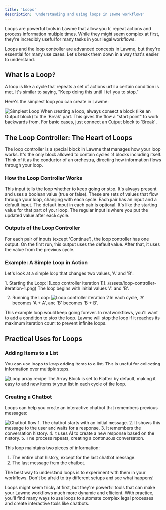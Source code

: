 ```yaml
---
title: 'Loops'
description: 'Understanding and using loops in Lawme workflows'
---
```


<Callout type="info">
  Loops are powerful tools in Lawme that allow you to repeat actions and process information multiple times. While they might seem complex at first, they're incredibly useful for many tasks in your legal workflows.
</Callout>

Loops and the loop controller are advanced concepts in Lawme, but they're essential for many use cases. Let's break them down in a way that's easier to understand.

## What is a Loop?

A loop is like a cycle that repeats a set of actions until a certain condition is met. It's similar to saying, "Keep doing this until I tell you to stop."

Here's the simplest loop you can create in Lawme:

<Frame>
  <img src="../assets/simplest-loop.png" alt="Simplest Loop" />
</Frame>

<Tip>
  When creating a loop, always connect a block (like an Output block) to the 'Break' part. This gives the flow a "start point" to work backwards from. For basic cases, just connect an Output block to `Break`.
</Tip>

## The Loop Controller: The Heart of Loops

The loop controller is a special block in Lawme that manages how your loop works. It's the only block allowed to contain cycles of blocks including itself. Think of it as the conductor of an orchestra, directing how information flows through your loop.

### How the Loop Controller Works

<CardGroup cols={2}>
  <Card title="Continue" icon="play">
    This input tells the loop whether to keep going or stop. It's always present and uses a boolean value (true or false).
  </Card>
  <Card title="Input Pairs" icon="exchange-alt">
    These are sets of values that flow through your loop, changing with each cycle. Each pair has an input and a default input.
  </Card>
</CardGroup>

<Callout type="info">
  The default input in each pair is optional. It's like the starting value for that part of your loop. The regular input is where you put the updated value after each cycle.
</Callout>

### Outputs of the Loop Controller

For each pair of inputs (except 'Continue'), the loop controller has one output. On the first run, this output uses the default value. After that, it uses the value from the previous cycle.

### Example: A Simple Loop in Action

Let's look at a simple loop that changes two values, 'A' and 'B':

<Steps>
  1. Starting the Loop:
     ![Loop controller iteration 1](../assets/loop-controller-iteration-1.png)
     The loop begins with initial values 'A' and 'B'.

  2. Running the Loop:
     ![Loop controller iteration 2](../assets/loop-controller-iteration-2.png)
     In each cycle, 'A' becomes 'A + A', and 'B' becomes 'B + B'.
</Steps>

<Warning>
  This example loop would keep going forever. In real workflows, you'll want to add a condition to stop the loop. Lawme will stop the loop if it reaches its maximum iteration count to prevent infinite loops.
</Warning>

## Practical Uses for Loops

### Adding Items to a List

You can use loops to keep adding items to a list. This is useful for collecting information over multiple steps.

<Frame>
  <img
    src="../assets/loop-array-recipe.png"
    alt="Loop array recipe"
  />
</Frame>

<Callout type="info">
  The Array Block is set to Flatten by default, making it easy to add new items to your list in each cycle of the loop.
</Callout>

### Creating a Chatbot

Loops can help you create an interactive chatbot that remembers previous messages:

<Frame>
  <img
    src="../assets/chatbot-flow.png"
    alt="Chatbot flow"
  />
</Frame>

<Steps>
  1. The chatbot starts with an initial message.
  2. It shows this message to the user and waits for a response.
  3. It remembers the conversation history.
  4. It uses AI to create a new response based on the history.
  5. The process repeats, creating a continuous conversation.
</Steps>

This loop maintains two pieces of information:
1. The entire chat history, except for the last chatbot message.
2. The last message from the chatbot.

<Tip>
  The best way to understand loops is to experiment with them in your workflows. Don't be afraid to try different setups and see what happens!
</Tip>

Loops might seem tricky at first, but they're powerful tools that can make your Lawme workflows much more dynamic and efficient. With practice, you'll find many ways to use loops to automate complex legal processes and create interactive tools like chatbots.
